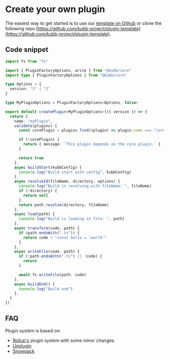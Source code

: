 # Create your own plugin

The easiest way to get started is to use our [template on Github](https://github.com/kubb-project/plugin-template) or clone the following repo [https://github.com/kubb-project/plugin-template](https://github.com/kubb-project/plugin-template).

## Code snippet

```typescript
import fs from "fs"

import { PluginFactoryOptions, write } from "@kubb/core"
import type { PluginFactoryOptions } from "@kubb/core"

type Options = {
  version: "3" | "2"
}

type MyPluginOptions = PluginFactoryOptions<Options, false>

export default createPlugin<MyPluginOptions>(({ version }) => {
  return {
    name: "myPlugin",
    validate(plugins) {
      const corePlugin = plugins.find((plugin) => plugin.name === "core")

      if (!corePlugin) {
        return { message: `This plugin depends on the core plugin.` }
      }

      return true
    },
    async buildStart(kubbConfig) {
      console.log("Build start with config", kubbConfig)
    },
    async resolveId(fileName, directory, options) {
      console.log("Build is resolving with fileName: ", fileName)
      if (!directory) {
        return null
      }
      return path.resolve(directory, fileName)
    },
    async load(path) {
      console.log("Build is loading in file: ", path)
    },
    async transform(code, path) {
      if (path.endsWith(".ts")) {
        return code + "const hello = 'world'"
      }
    },
    async writeFile(code, path) {
      if (!path.endsWith(".ts") || !code) {
        return
      }

      await fs.writeFile(path, code)
    },
    async buildEnd() {
      console.log("Build end")
    },
  }
})
```


## FAQ

Plugin system is based on: 
- [Rollup's](https://github.com/rollup/rollup/blob/master/docs/05-plugin-development.md) plugin system with some minor changes.
- [Unplugin](https://github.com/unjs/unplugin)
- [Snowpack](https://www.snowpack.dev/guides/plugins)
